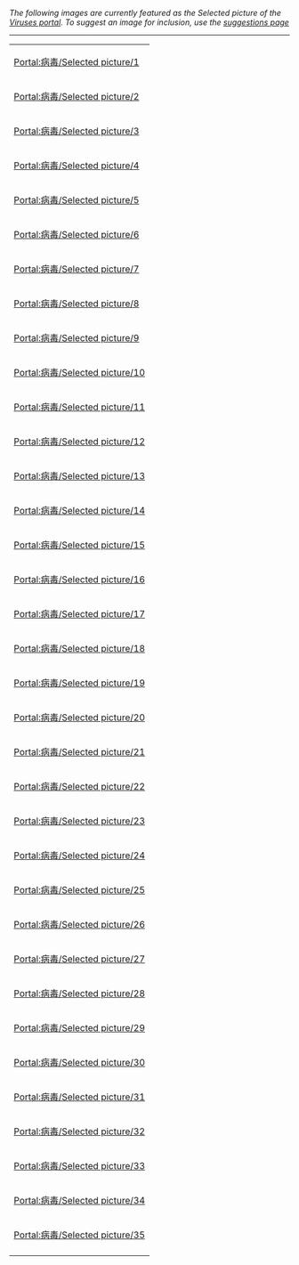 ''The following images are currently featured as the Selected picture of the [[Portal:病毒|Viruses portal]]. To suggest an image for inclusion, use the [[Portal:病毒/Suggest|suggestions page]]''

<hr>
{| class="wikitable"
|-
| [[Portal:病毒/Selected_picture/1|Portal:病毒/Selected picture/1]]
{{Portal:病毒/Selected picture/1}}
|-
| [[Portal:病毒/Selected_picture/2|Portal:病毒/Selected picture/2]]
{{Portal:病毒/Selected picture/2}}
|-
| [[Portal:病毒/Selected_picture/3|Portal:病毒/Selected picture/3]]
{{Portal:病毒/Selected picture/3}}
|-
| [[Portal:病毒/Selected_picture/4|Portal:病毒/Selected picture/4]]
{{Portal:病毒/Selected picture/4}}
|-
| [[Portal:病毒/Selected_picture/5|Portal:病毒/Selected picture/5]]
{{Portal:病毒/Selected picture/5}}
|-
| [[Portal:病毒/Selected_picture/6|Portal:病毒/Selected picture/6]]
{{Portal:病毒/Selected picture/6}}
|-
| [[Portal:病毒/Selected_picture/7|Portal:病毒/Selected picture/7]]
{{Portal:病毒/Selected picture/7}}
|-
| [[Portal:病毒/Selected_picture/8|Portal:病毒/Selected picture/8]]
{{Portal:病毒/Selected picture/8}}
|-
| [[Portal:病毒/Selected_picture/9|Portal:病毒/Selected picture/9]]
{{Portal:病毒/Selected picture/9}}
|-
| [[Portal:病毒/Selected_picture/10|Portal:病毒/Selected picture/10]]
{{Portal:病毒/Selected picture/10}}
|-
| [[Portal:病毒/Selected_picture/11|Portal:病毒/Selected picture/11]]
{{Portal:病毒/Selected picture/11}}
|-
| [[Portal:病毒/Selected_picture/12|Portal:病毒/Selected picture/12]]
{{Portal:病毒/Selected picture/12}}
|-
| [[Portal:病毒/Selected_picture/13|Portal:病毒/Selected picture/13]]
{{Portal:病毒/Selected picture/13}}
|-
| [[Portal:病毒/Selected_picture/14|Portal:病毒/Selected picture/14]]
{{Portal:病毒/Selected picture/14}}
|-
| [[Portal:病毒/Selected_picture/15|Portal:病毒/Selected picture/15]]
{{Portal:病毒/Selected picture/15}}
|-
| [[Portal:病毒/Selected_picture/16|Portal:病毒/Selected picture/16]]
{{Portal:病毒/Selected picture/16}}
|-
| [[Portal:病毒/Selected_picture/17|Portal:病毒/Selected picture/17]]
{{Portal:病毒/Selected picture/17}}
|-
| [[Portal:病毒/Selected_picture/18|Portal:病毒/Selected picture/18]]
{{Portal:病毒/Selected picture/18}}
|-
| [[Portal:病毒/Selected_picture/19|Portal:病毒/Selected picture/19]]
{{Portal:病毒/Selected picture/19}}
|-
| [[Portal:病毒/Selected_picture/20|Portal:病毒/Selected picture/20]]
{{Portal:病毒/Selected picture/20}}
|-
| [[Portal:病毒/Selected_picture/21|Portal:病毒/Selected picture/21]]
{{Portal:病毒/Selected picture/21}}
|-
| [[Portal:病毒/Selected_picture/22|Portal:病毒/Selected picture/22]]
{{Portal:病毒/Selected picture/22}}
|-
| [[Portal:病毒/Selected_picture/23|Portal:病毒/Selected picture/23]]
{{Portal:病毒/Selected picture/23}}
|-
| [[Portal:病毒/Selected_picture/24|Portal:病毒/Selected picture/24]]
{{Portal:病毒/Selected picture/24}}
|-
| [[Portal:病毒/Selected_picture/25|Portal:病毒/Selected picture/25]]
{{Portal:病毒/Selected picture/25}}
|-
| [[Portal:病毒/Selected_picture/26|Portal:病毒/Selected picture/26]]
{{Portal:病毒/Selected picture/26}}
|-
| [[Portal:病毒/Selected_picture/27|Portal:病毒/Selected picture/27]]
{{Portal:病毒/Selected picture/27}}
|-
| [[Portal:病毒/Selected_picture/28|Portal:病毒/Selected picture/28]]
{{Portal:病毒/Selected picture/28}}
|-
| [[Portal:病毒/Selected_picture/29|Portal:病毒/Selected picture/29]]
{{Portal:病毒/Selected picture/29}}
|-
| [[Portal:病毒/Selected_picture/30|Portal:病毒/Selected picture/30]]
{{Portal:病毒/Selected picture/30}}
|-
| [[Portal:病毒/Selected_picture/31|Portal:病毒/Selected picture/31]]
{{Portal:病毒/Selected picture/31}}
|-
| [[Portal:病毒/Selected_picture/32|Portal:病毒/Selected picture/32]]
{{Portal:病毒/Selected picture/32}}
|-
| [[Portal:病毒/Selected_picture/33|Portal:病毒/Selected picture/33]]
{{Portal:病毒/Selected picture/33}}
|-
| [[Portal:病毒/Selected_picture/34|Portal:病毒/Selected picture/34]]
{{Portal:病毒/Selected picture/34}}
|-
| [[Portal:病毒/Selected_picture/35|Portal:病毒/Selected picture/35]]
{{Portal:病毒/Selected picture/35}}
|-
|}